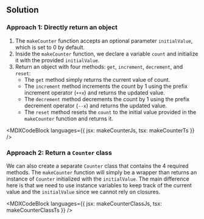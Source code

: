 

## Solution

### Approach 1: Directly return an object

1. The `makeCounter` function accepts an optional parameter `initialValue`, which is set to 0 by default.
2. Inside the `makeCounter` function, we declare a variable `count` and initialize it with the provided `initialValue`.
3. Return an object with four methods: `get`, `increment`, `decrement`, and `reset`:
   * The `get` method simply returns the current value of count.
   * The `increment` method increments the count by 1 using the prefix increment operator (`++x`) and returns the updated value.
   * The `decrement` method decrements the count by 1 using the prefix decrement operator (`--x`) and returns the updated value.
   * The `reset` method resets the `count` to the initial value provided in the `makeCounter` function and returns it.

<MDXCodeBlock languages={{ jsx: makeCounterJs, tsx: makeCounterTs }} />

### Approach 2: Return a `Counter` class

We can also create a separate `Counter` class that contains the 4 required methods. The `makeCounter` function will simply be a wrapper than returns an instance of `Counter` initialized with the `initialValue`. The main difference here is that we need to use instance variables to keep track of the current value and the `initialValue` since we cannot rely on closures.

<MDXCodeBlock languages={{ jsx: makeCounterClassJs, tsx: makeCounterClassTs }} />
